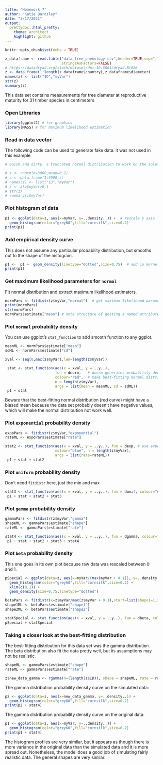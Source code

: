 ```yaml
---
title: "Homework 7"
author: "Katie Bardsley"
date: "3/17/2021"
output:
  prettydoc::html_pretty:
    theme: architect
    highlight: github
---
```


```r
knitr::opts_chunk$set(echo = TRUE)
```

```r
z_dataframe <- read.table("data_tree_phenology.csv",header=TRUE,sep=";",
                          stringsAsFactors=FALSE)
# https://datadryad.org/stash/dataset/doi:10.5061/dryad.8t026
z <- data.frame(1:length(z_dataframe$country),z_dataframe$diameter)
names(z) <- list("ID","myVar")
str(z)
summary(z)
```

This data set contains measurements for tree diameter at reproductive maturity for 31 timber species in centimeters.

### Open Libraries

```r
library(ggplot2) # for graphics
library(MASS) # for maximum likelihood estimation
```

### Read in data vector

The following code can be used to generate fake data. It was not used in this example.

```r
# quick and dirty, a truncated normal distribution to work on the solution set

# z <- rnorm(n=3000,mean=0.2)
# z <- data.frame(1:3000,z)
# names(z) <- list("ID","myVar")
# z <- z[z$myVar>0,]
# str(z)
# summary(z$myVar)
```

### Plot histogram of data

```r
p1 <- ggplot(data=z, aes(x=myVar, y=..density..)) +  # rescale y axis from counts to density (want area under histogram to equal 1)
  geom_histogram(color="grey60",fill="cornsilk",size=0.2) 
print(p1)
```

### Add empirical density curve

This does not assume any particular probability distribution, but smooths out to the shape of the histogram.

```r
p1 <-  p1 +  geom_density(linetype="dotted",size=0.75)  # add in kernel density plot of data - empirical curve fitted to data
print(p1)
```

### Get maximum likelihood parameters for `normal`

Fit normal distribution and extract maximum likelihood estimators.

```r
normPars <- fitdistr(z$myVar,"normal")  # get maximum likelihood parameters
print(normPars)
str(normPars)
normPars$estimate["mean"] # note structure of getting a named attribute
```

### Plot `normal` probability density

You can use ggplot's `stat_function` to add smooth function to any ggplot.

```r
meanML <- normPars$estimate["mean"]
sdML <- normPars$estimate["sd"]

xval <- seq(0,max(z$myVar),len=length(z$myVar))

 stat <- stat_function(aes(x = xval, y = ..y..), 
                       fun = dnorm,   # dnorm generates probability density for normal distribution
                       colour="red",  # make best-fitting normal distribution red
                       n = length(z$myVar), 
                       args = list(mean = meanML, sd = sdML))
 p1 + stat
```

Beware that the best-fitting normal distribution (red curve) might have a biased mean because the data set probably doesn't have negative values, which will make the normal distribution not work well.

### Plot `exponential` probability density

```r
expoPars <- fitdistr(z$myVar,"exponential")
rateML <- expoPars$estimate["rate"]

stat2 <- stat_function(aes(x = xval, y = ..y..), fun = dexp, # use exponential curve instead
                       colour="blue", n = length(z$myVar), 
                       args = list(rate=rateML))
 p1 + stat + stat2
```

### Plot `uniform` probability density

Don't need `fitdistr` here, just the min and max.

```r
stat3 <- stat_function(aes(x = xval, y = ..y..), fun = dunif, colour="darkgreen", n = length(z$myVar), args = list(min=min(z$myVar), max=max(z$myVar)))
 p1 + stat + stat2 + stat3
```

### Plot `gamma` probability density

```r
gammaPars <- fitdistr(z$myVar,"gamma")
shapeML <- gammaPars$estimate["shape"]
rateML <- gammaPars$estimate["rate"]

stat4 <- stat_function(aes(x = xval, y = ..y..), fun = dgamma, colour="brown", n = length(z$myVar), args = list(shape=shapeML, rate=rateML))
 p1 + stat + stat2 + stat3 + stat4
```

### Plot `beta` probability density

This one goes in its own plot because raw data was rescaled between 0 and 1.

```r
pSpecial <- ggplot(data=z, aes(x=myVar/(max(myVar + 0.1)), y=..density..)) +
  geom_histogram(color="grey60",fill="cornsilk",size=0.2) + 
  xlim(c(0,1)) +
  geom_density(size=0.75,linetype="dotted")

betaPars <- fitdistr(x=z$myVar/max(z$myVar + 0.1),start=list(shape1=1,shape2=2),"beta")
shape1ML <- betaPars$estimate["shape1"]
shape2ML <- betaPars$estimate["shape2"]

statSpecial <- stat_function(aes(x = xval, y = ..y..), fun = dbeta, colour="orchid", n = length(z$myVar), args = list(shape1=shape1ML,shape2=shape2ML))
pSpecial + statSpecial
```

### Taking a closer look at the best-fitting distribution

The best-fitting distribution for this data set was the gamma distribution. The beta distribution also fit the data pretty well, but its assumptions may not be realistic.

```r
shapeML <- gammaPars$estimate["shape"]
rateML <- gammaPars$estimate["rate"]

z$new_data_gamma <- rgamma(n=(length(z$ID)), shape = shapeML, rate = rateML)
```

The gamma distribution probability density curve on the simulated data:

```r
p2 <- ggplot(data=z, aes(x=new_data_gamma, y=..density..)) +  
  geom_histogram(color="grey60",fill="cornsilk",size=0.2) 
print(p2 + stat4)
```

The gamma distribution probability density curve on the original data:

```r
p1 <- ggplot(data=z, aes(x=myVar, y=..density..)) + 
  geom_histogram(color="grey60",fill="cornsilk",size=0.2) 
print(p1 + stat4)

```

The histogram profiles are very similar, but it appears as though there is more variance in the original data than the simulated data and it is more spread out. Nonetheless, the model does a good job of simulating fairly realistic data. The general shapes are very similar.